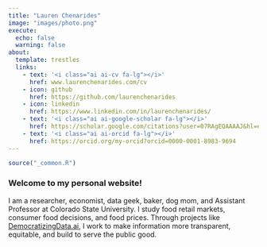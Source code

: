 ```yaml
---
title: "Lauren Chenarides"
image: "images/photo.png"
execute: 
  echo: false
  warning: false
about:
  template: trestles
  links:
    - text: '<i class="ai ai-cv fa-lg"></i>'
      href: www.laurenchenarides.com/cv
    - icon: github
      href: https://github.com/laurenchenarides
    - icon: linkedin
      href: https://www.linkedin.com/in/laurenchenarides/
    - text: '<i class="ai ai-google-scholar fa-lg"></i>'
      href: https://scholar.google.com/citations?user=07RAgEQAAAAJ&hl=en
    - text: '<i class="ai ai-orcid fa-lg"></i>'
      href: https://orcid.org/my-orcid?orcid=0000-0001-8983-9694
---
```


```r
source("_common.R")
```

### Welcome to my personal website!

I am a researcher, economist, data geek, baker, dog mom, and Assistant Professor at Colorado State University. I study food retail markets, consumer food decisions, and food prices. Through projects like [DemocratizingData.ai](https://democratizingdata.ai/), I work to make information more transparent, equitable, and build to serve the public good.  

